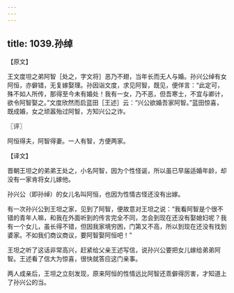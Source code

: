 ```yaml
---
---
---
```

title: 1039.孙绰
---



【原文】

王文度坦之弟阿智［处之，字文将］恶乃不翅，当年长而无人与婚。孙兴公绰有女阿恒，亦僻错，无复嫁娶理。孙因诣文度，求见阿智，既见，便佯言：“此定可，殊不如人所传，那得至今未有婚处！我有一女，乃不恶，但吾寒士，不宜与卿计，欲令阿智娶之。”文度欣然而启蓝田［王述］云：“兴公欲婚吾家阿智。”蓝田惊喜，既成婚，女之顽嚣殆过阿智，方知兴公之诈。

〖评〗

阿恒得夫，阿智得妻。一人有智，方便两家。

【译文】

晋朝王坦之的弟弟王处之，小名阿智，因为个性怪诞，所以虽已早届适婚年龄，却没有一家肯将女儿嫁他。

孙兴公（即孙绰）的女儿名叫阿恒，也因为性情古怪还没有出嫁。

有一次孙兴公到王坦之家，见到了阿智，便故意对王坦之说：“我看阿智是个很不错的青年人嘛，和我在外面听到的传言完全不同，怎会到现在还没有娶媳妇呢？我有一个女儿，虽长得不错，但因我家境穷困，门第又不高，所以到现在还没有找到婆家。不如我们商议商议，要阿智娶阿恒吧！”

王坦之听了这话非常高兴，赶紧给父亲王述写信，说孙兴公要把女儿嫁给弟弟阿智。王述看了信大为惊喜，很快就答应这门亲事。

两人成亲后，王坦之立刻发现，原来阿恒的性情远比阿智还乖僻得厉害，才知道上了孙兴公的当。